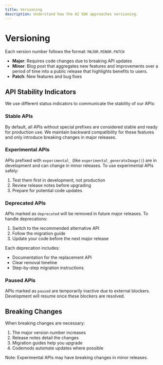 ```yaml
---
title: Versioning
description: Understand how the AI SDK approaches versioning.
---
```


# Versioning

Each version number follows the format: `MAJOR.MINOR.PATCH`

- **Major**: Requires code changes due to breaking API updates
- **Minor**: Blog post that aggregates new features and improvements over a period of time into a public release that highlights benefits to users.
- **Patch**: New features and bug fixes

## API Stability Indicators

We use different status indicators to communicate the stability of our APIs:

### Stable APIs

By default, all APIs without special prefixes are considered stable and ready for production use. We maintain backward compatibility for these features and only introduce breaking changes in major releases.

### Experimental APIs

APIs prefixed with `experimental_` (like `experimental_generateImage()`) are in development and can change in minor releases. To use experimental APIs safely:

1. Test them first in development, not production
2. Review release notes before upgrading
3. Prepare for potential code updates

### Deprecated APIs

APIs marked as `deprecated` will be removed in future major releases. To handle deprecations:

1. Switch to the recommended alternative API
2. Follow the migration guide
3. Update your code before the next major release

Each deprecation includes:

- Documentation for the replacement API
- Clear removal timeline
- Step-by-step migration instructions

### Paused APIs

APIs marked as `paused` are temporarily inactive due to external blockers. Development will resume once these blockers are resolved.

## Breaking Changes

When breaking changes are necessary:

1. The major version number increases
2. Release notes detail the changes
3. Migration guides help you upgrade
4. Codemods automate updates where possible

Note: Experimental APIs may have breaking changes in minor releases.
